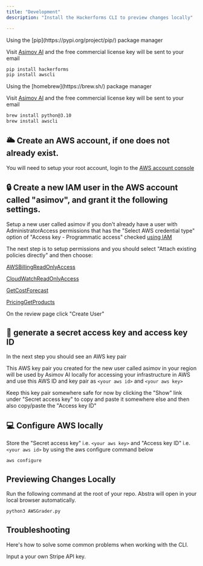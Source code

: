 ```yaml
---
title: "Development"
description: "Install the Hackerforms CLI to preview changes locally"

---
```


<Tabs>
  <Tab title="pip">
  Using the [pip](https://pypi.org/project/pip/) package manager
  
  Visit <a href='https://app.getasimov.com/key'>Asimov AI</a> and the free commercial license key will be sent to your email

  ```bash
  pip install hackerforms
  pip install awscli
  ```
  </Tab>
  <Tab title="brew">
  Using the [homebrew](https://brew.sh/) package manager
    
  Visit <a href='https://app.getasimov.com/key'>Asimov AI</a> and the free commercial license key will be sent to your email
  
  ```bash
  brew install python@3.10
  brew install awscli
  ```
  </Tab>
</Tabs>

## 🌥️ Create an AWS account, if one does not already exist.
You will need to setup your root account, login to the [AWS account console](https://console.aws.amazon.com/console/home)
## 🔒 Create a new IAM user in the AWS account called "asimov", and grant it the following settings.
Setup a new user called asimov if you don't already have a user with AdministratorAccess permissions that has the "Select AWS credential type" option of "Access key - Programmatic access" checked [using IAM](https://console.aws.amazon.com/iam/home#/users$new?step=details)

The next step is to setup permissions and you should select "Attach existing policies directly" and then choose:

[AWSBillingReadOnlyAccess](https://console.aws.amazon.com/iam/home#/policies/arn%3Aaws%3Aiam%3A%3Aaws%3Apolicy%2FAWSBillingReadOnlyAccess)

[CloudWatchReadOnlyAccess](https://console.aws.amazon.com/iam/home#/policies/arn%3Aaws%3Aiam%3A%3Aaws%3Apolicy%2FCloudWatchReadOnlyAccess)

[GetCostForecast](https://console.aws.amazon.com/iam/home#/policies/arn%3Aaws%3Aiam%3A%3A923082272114%3Apolicy%2FGetCostForecast)

[PricingGetProducts](https://console.aws.amazon.com/iam/home#/policies/arn%3Aaws%3Aiam%3A%3A923082272114%3Apolicy%2FPricingGetProducts)

On the review page click "Create User"

## 🔑 generate a secret access key and access key ID
In the next step you should see an AWS key pair

This AWS key pair you created for the new user called asimov in your region will be used by Asimov AI locally for accessing your infrastructure in AWS and use this AWS ID and key pair as `<your aws id>` and `<your aws key>`

Keep this key pair somewhere safe for now by clicking the "Show" link under "Secret access key" to copy and paste it somewhere else and then also copy/paste the "Access key ID"
## 💻 Configure AWS locally

Store the "Secret access key" i.e. `<your aws key>` and "Access key ID" i.e. `<your aws id>` by using the aws configure command below

```
aws configure
```

## Previewing Changes Locally

Run the following command at the root of your repo. Abstra will open in your local browser automatically.

```bash Terminal
python3 AWSGrader.py
```

## Troubleshooting

Here's how to solve some common problems when working with the CLI.

<AccordionGroup>
  <Accordion title="stripe.error.AuthenticationError: No API key provided">
    Input a your own Stripe API key.
  </Accordion>
</AccordionGroup>
